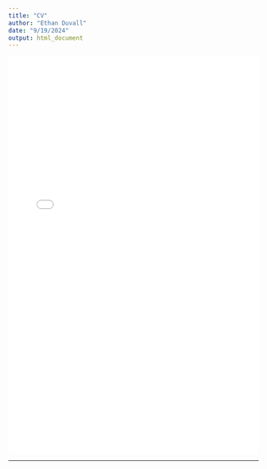 ```yaml
---
title: "CV"
author: "Ethan Duvall"
date: "9/19/2024"
output: html_document
---
```


![](cv/CV_Duvall_Ethan.pdf){width=100% height=800}

------------------------------------------------------
